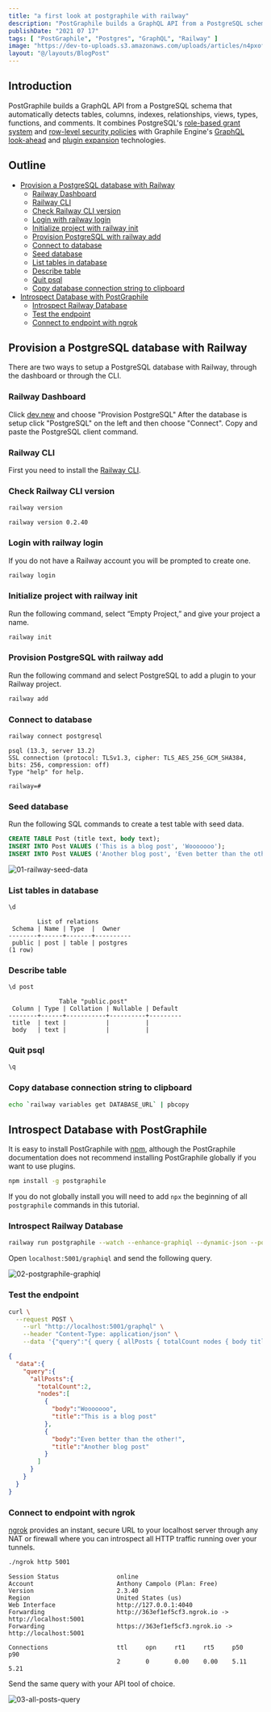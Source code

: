 ```yaml
---
title: "a first look at postgraphile with railway"
description: "PostGraphile builds a GraphQL API from a PostgreSQL schema that automatically detects tables, columns, indexes, relationships, views, types, functions, and comments."
publishDate: "2021 07 17"
tags: [ "PostGraphile", "Postgres", "GraphQL", "Railway" ]
image: "https://dev-to-uploads.s3.amazonaws.com/uploads/articles/n4pxof36x7fdjvq0fwhd.jpeg"
layout: "@/layouts/BlogPost"
---
```


## Introduction

PostGraphile builds a GraphQL API from a PostgreSQL schema that automatically detects tables, columns, indexes, relationships, views, types, functions, and comments. It combines PostgreSQL's [role-based grant system](https://www.postgresql.org/docs/current/static/user-manag.html) and [row-level security policies](https://www.postgresql.org/docs/current/static/ddl-rowsecurity.html) with Graphile Engine's [GraphQL look-ahead](https://www.graphile.org/graphile-build/look-ahead/) and [plugin expansion](https://www.graphile.org/graphile-build/plugins/) technologies.

## Outline

* [Provision a PostgreSQL database with Railway](#provision-a-postgresql-database-with-railway)
  * [Railway Dashboard](#railway-dashboard)
  * [Railway CLI](#railway-cli)
  * [Check Railway CLI version](#check-railway-cli-version)
  * [Login with railway login](#login-with-railway-login)
  * [Initialize project with railway init](#initialize-project-with-railway-init)
  * [Provision PostgreSQL with railway add](#provision-postgresql-with-railway-add)
  * [Connect to database](#connect-to-database)
  * [Seed database](#seed-database)
  * [List tables in database](#list-tables-in-database)
  * [Describe table](#describe-table)
  * [Quit psql](#quit-psql)
  * [Copy database connection string to clipboard](#copy-database-connection-string-to-clipboard)
* [Introspect Database with PostGraphile](#introspect-database-with-postgraphile)
  * [Introspect Railway Database](#introspect-railway-database)
  * [Test the endpoint](#test-the-endpoint)
  * [Connect to endpoint with ngrok](#connect-to-endpoint-with-ngrok)

## Provision a PostgreSQL database with Railway

There are two ways to setup a PostgreSQL database with Railway, through the dashboard or through the CLI.

### Railway Dashboard

Click [dev.new](https://dev.new) and choose "Provision PostgreSQL" After the database is setup click "PostgreSQL" on the left and then choose "Connect". Copy and paste the PostgreSQL client command.

### Railway CLI

First you need to install the [Railway CLI](https://docs.railway.app/cli/installation).

### Check Railway CLI version

```bash
railway version
```

```
railway version 0.2.40
```

### Login with railway login

If you do not have a Railway account you will be prompted to create one.

```bash
railway login
```

### Initialize project with railway init

Run the following command, select “Empty Project,” and give your project a name.

```bash
railway init
```

### Provision PostgreSQL with railway add

Run the following command and select PostgreSQL to add a plugin to your Railway project.

```bash
railway add
```

### Connect to database

```bash
railway connect postgresql
```

```
psql (13.3, server 13.2)
SSL connection (protocol: TLSv1.3, cipher: TLS_AES_256_GCM_SHA384, bits: 256, compression: off)
Type "help" for help.

railway=# 
```

### Seed database

Run the following SQL commands to create a test table with seed data.

```sql
CREATE TABLE Post (title text, body text);
INSERT INTO Post VALUES ('This is a blog post', 'Wooooooo');
INSERT INTO Post VALUES ('Another blog post', 'Even better than the other!');
```

![01-railway-seed-data](https://dev-to-uploads.s3.amazonaws.com/uploads/articles/93pzypyfryw1oqx5rjt7.png)

### List tables in database

```bash
\d
```

```
        List of relations
 Schema | Name | Type  |  Owner   
--------+------+-------+----------
 public | post | table | postgres
(1 row)
```

### Describe table

```bash
\d post
```

```
              Table "public.post"
 Column | Type | Collation | Nullable | Default 
--------+------+-----------+----------+---------
 title  | text |           |          | 
 body   | text |           |          | 
```

### Quit psql

```bash
\q
```

### Copy database connection string to clipboard

```bash
echo `railway variables get DATABASE_URL` | pbcopy
```

## Introspect Database with PostGraphile

It is easy to install PostGraphile with [npm](https://docs.npmjs.com/getting-started/installing-node), although the PostGraphile documentation does not recommend installing PostGraphile globally if you want to use plugins.

```bash
npm install -g postgraphile
```

If you do not globally install you will need to add `npx` the beginning of all `postgraphile` commands in this tutorial.

### Introspect Railway Database

```bash
railway run postgraphile --watch --enhance-graphiql --dynamic-json --port 5001
```

Open `localhost:5001/graphiql` and send the following query.

![02-postgraphile-graphiql](https://dev-to-uploads.s3.amazonaws.com/uploads/articles/k67m0nstevn58dh85liy.png)

### Test the endpoint

```bash
curl \
  --request POST \
    --url "http://localhost:5001/graphql" \
    --header "Content-Type: application/json" \
    --data '{"query":"{ query { allPosts { totalCount nodes { body title } } } }"}'
```

```json
{
  "data":{
    "query":{
      "allPosts":{
        "totalCount":2,
        "nodes":[
          {
            "body":"Wooooooo",
            "title":"This is a blog post"
          },
          {
            "body":"Even better than the other!",
            "title":"Another blog post"
          }
        ]
      }
    }
  }
}
```

### Connect to endpoint with ngrok

[ngrok](https://ngrok.com/) provides an instant, secure URL to your localhost server through any NAT or firewall where you can introspect all HTTP traffic running over your tunnels.

```bash
./ngrok http 5001
```

```
Session Status                online
Account                       Anthony Campolo (Plan: Free)
Version                       2.3.40
Region                        United States (us)
Web Interface                 http://127.0.0.1:4040
Forwarding                    http://363ef1ef5cf3.ngrok.io -> http://localhost:5001
Forwarding                    https://363ef1ef5cf3.ngrok.io -> http://localhost:5001

Connections                   ttl     opn     rt1     rt5     p50     p90
                              2       0       0.00    0.00    5.11    5.21
```

Send the same query with your API tool of choice.

![03-all-posts-query](https://dev-to-uploads.s3.amazonaws.com/uploads/articles/xmdadlx9uykt31ie8k4x.png)